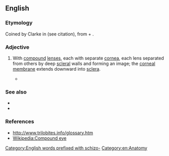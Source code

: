 ==English==
===Etymology===
Coined by Clarke in {{w|1888}} (see citation), from {{der|en|grc|σχίζω||to split}} + {{m|grc|χρώς||surface}}.
===Adjective===
{{en-adj|-}}

# {{lb|en|of eyes}} With [[compound]] [[lens]]es, each with separate [[cornea]], each lens separated from others by deep [[scleral]] walls and forming an image; the [[corneal membrane]] extends downward into [[sclera]].
#* {{quote-journal
|en
|date=November 1888
|author=John M. Clarke
|work=Journal of Morphology
|title=The structure and development of the visual area in the trilobite, ''Phacops rana'', Green
|location=Boston
|url=https://archive.org/details/journalofmorphol02wist/page/254/mode/2up
|page=254
|volume=ii
|issue=2
|passage=The first group may be designated by the term ''Holochroal''; the second group by the term ''Schizochroal''. }}

===See also===
* {{l|en|abathochroal}}
* {{l|en|holochroal}}

===References===
* http://www.trilobites.info/glossary.htm
* [[Wikipedia:Compound eye]]

[[Category:English words prefixed with schizo-]]
[[Category:en:Anatomy]]